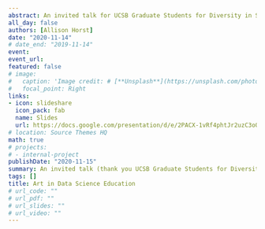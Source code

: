 ```yaml
---
abstract: An invited talk for UCSB Graduate Students for Diversity in STEM 
all_day: false
authors: [Allison Horst]
date: "2020-11-14"
# date_end: "2019-11-14"
event: 
event_url: 
featured: false
# image: 
#   caption: 'Image credit: # [**Unsplash**](https://unsplash.com/photos/bzdhc5b3Bxs)'
#   focal_point: Right
links:
- icon: slideshare
  icon_pack: fab
  name: Slides
  url: https://docs.google.com/presentation/d/e/2PACX-1vRf4phtJr2uzC3oQKFElV_36uxBjsoYJJXOXJzyIeDBRPW1czyRU9EjfSy8s7ThW3g8RPw5VbxtEnnX/pub?start=false&loop=false&delayms=3000
# location: Source Themes HQ
math: true
# projects:
# - internal-project
publishDate: "2020-11-15"
summary: An invited talk (thank you UCSB Graduate Students for Diversity in STEM!)
tags: []
title: Art in Data Science Education
# url_code: ""
# url_pdf: ""
# url_slides: ""
# url_video: ""
---
```

